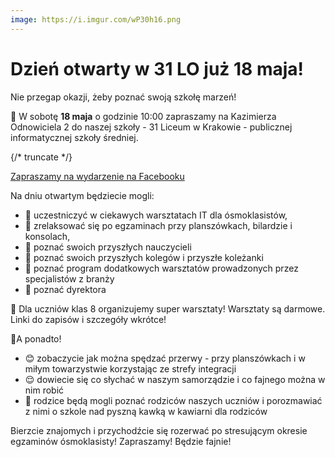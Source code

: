 ```yaml
---
image: https://i.imgur.com/wP30h16.png
---
```


# Dzień otwarty w 31 LO już 18 maja!

Nie przegap okazji, żeby poznać swoją szkołę marzeń!

🏫 W sobotę **18 maja** o godzinie 10:00 zapraszamy na Kazimierza Odnowiciela 2
do naszej szkoły - 31 Liceum w Krakowie - publicznej informatycznej szkoły
średniej.

{/* truncate */}

[Zapraszamy na wydarzenie na Facebooku](https://fb.me/e/4pawIp0Ny)

Na dniu otwartym będziecie mogli:

- 💙 uczestniczyć w ciekawych warsztatach IT dla ósmoklasistów,
- 💙 zrelaksować się po egzaminach przy planszówkach, bilardzie i konsolach,
- 💙 poznać swoich przyszłych nauczycieli
- 💙 poznać swoich przyszłych kolegów i przyszłe koleżanki
- 💙 poznać program dodatkowych warsztatów prowadzonych przez specjalistów z
  branży
- 💙 poznać dyrektora

📓 Dla uczniów klas 8 organizujemy super warsztaty! Warsztaty są darmowe. Linki
do zapisów i szczegóły wkrótce!

🎉A ponadto!

- 😊 zobaczycie jak można spędzać przerwy - przy planszówkach i w miłym
  towarzystwie korzystając ze strefy integracji
- 😌 dowiecie się co słychać w naszym samorządzie i co fajnego można w nim robić
- 🧐 rodzice będą mogli poznać rodziców naszych uczniów i porozmawiać z nimi o
  szkole nad pyszną kawką w kawiarni dla rodziców

Bierzcie znajomych i przychodźcie się rozerwać po stresującym okresie egzaminów
ósmoklasisty! Zapraszamy! Będzie fajnie!
